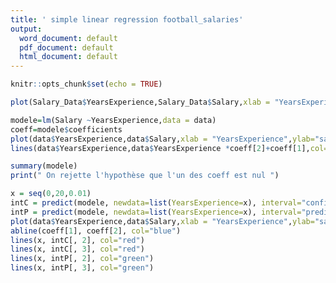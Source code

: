 ---
title: ' simple linear regression football_salaries'
output:
  word_document: default
  pdf_document: default
  html_document: default
---

```{r setup, include=FALSE}
knitr::opts_chunk$set(echo = TRUE)
```




```{r cars}
plot(Salary_Data$YearsExperience,Salary_Data$Salary,xlab = "YearsExperience",ylab="salary")

```



```{r pressure, echo=FALSE}
modele=lm(Salary ~YearsExperience,data = data)
coeff=modele$coefficients
plot(data$YearsExperience,data$Salary,xlab = "YearsExperience",ylab="salary")
lines(data$YearsExperience,data$YearsExperience *coeff[2]+coeff[1],col="green")
```


```{r}
summary(modele)
print(" On rejette l'hypothèse que l'un des coeff est nul ")
```
```{r}

x = seq(0,20,0.01)
intC = predict(modele, newdata=list(YearsExperience=x), interval="confidence")
intP = predict(modele, newdata=list(YearsExperience=x), interval="prediction")
plot(data$YearsExperience,data$Salary,xlab = "YearsExperience",ylab="salary")
abline(coeff[1], coeff[2], col="blue")
lines(x, intC[, 2], col="red")
lines(x, intC[, 3], col="red")
lines(x, intP[, 2], col="green")
lines(x, intP[, 3], col="green")
```

